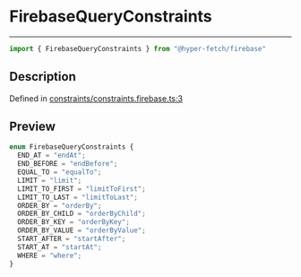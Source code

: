 

# FirebaseQueryConstraints

<div class="api-docs__separator" data-reactroot="">

---

</div><div class="api-docs__import" data-reactroot="">

```ts
import { FirebaseQueryConstraints } from "@hyper-fetch/firebase"
```

</div><div class="api-docs__section">

## Description

</div><div class="api-docs__description"><span class="api-docs__do-not-parse">



</span></div><p class="api-docs__definition">

Defined in [constraints/constraints.firebase.ts:3](https://github.com/BetterTyped/hyper-fetch/blob/c3e2c45/packages/adapter-firebase/src/constraints/constraints.firebase.ts#L3)

</p><div class="api-docs__section">

## Preview

</div><div class="api-docs__preview enum">

```ts
enum FirebaseQueryConstraints {
  END_AT = "endAt"; 
  END_BEFORE = "endBefore"; 
  EQUAL_TO = "equalTo"; 
  LIMIT = "limit"; 
  LIMIT_TO_FIRST = "limitToFirst"; 
  LIMIT_TO_LAST = "limitToLast"; 
  ORDER_BY = "orderBy"; 
  ORDER_BY_CHILD = "orderByChild"; 
  ORDER_BY_KEY = "orderByKey"; 
  ORDER_BY_VALUE = "orderByValue"; 
  START_AFTER = "startAfter"; 
  START_AT = "startAt"; 
  WHERE = "where"; 
}
```

</div>